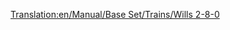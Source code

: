 [[Translation:en/Manual/Base Set/Trains/Wills 2-8-0]]
{{en/Manual/Base Set/Trains/Trains|Image=[[File:en/Manual/Base Set/Trains/Wills280.png]]
|Cost=£16,406 ($32.812)
|Speed=88 kph (55 mph)
|Weight=145 t
|Power=1,100 hp (820 kW)
|Annual=£2,132 ($4.264)
|Designed=1945
|Lifespan=21
|Capacity=N/A
|Description=The only steam locomotive in the sub-arctic and sub-tropical climates.
|Real-life=Various 2-8-0 trains exist. Which one the Transport Tycoon version is based on is at this moment not certain.<br/>
Some 2-8-0: [http://www.lner.info/locos/O/o.shtml] [http://www.lner.info/locos/P/p.shtml]
}}